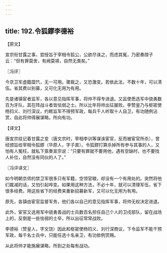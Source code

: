 ```yaml
---
---
---
```

title: 192.令狐鏐李德裕
---



【原文】

宣宗衔甘露之事，尝授旨于宰相令狐公，公欲尽诛之，而虑其冤，乃密奏牓子云：“但有罪莫舍，有阙莫填，自然无类矣。”

〖冯评〗

今京卫军虚籍糜饩，无一可用。骤裁之，又恐激变。若依此法，不数十年，可以清伍。省其费以别募，又可化无用为有用。

先是诸镇宦者监军，各以意见指挥军事，将帅不得专进退。又监使悉选军中骁勇数百为牙队，其在阵战斗者皆怯弱之士。所以比年将帅出征屡败。李赞皇乃与枢密使杨钧义、刘行深议，约敕监军不得预军政，每兵千人听取十人自卫，有功随例沾赏，自此将帅得展谋略，所向有功。

【译文】

唐宣宗挂记着甘露之变（唐文宗时，宰相李训等谋诛宦官，反而被宦官所杀），曾经颁旨给宰相令狐鏐（华原人，字子直）。令狐鏐打算杀掉所有参与其事的人，又怕有人冤枉，就私下禀奏宣宗说：“只要有罪就不要用他，遇有空缺时，也不要找人补位，自然没有同伙的人了。”

〖冯评译文〗

如今明朝京师的禁卫军很多只有军籍，空领官粮，却没有一个有用处的。突然将他们裁减的话，又怕引起哗变。如果用这种方法，不必十年，就可以清理军伍，省下很多经费。用这些省下的经费来重新招募新军，又可以化无用为有用。

原先，各镇由宦官监督军务，他们各以自己的意见指挥军事，将帅无权决定进退。

此外，宦官又选用军中骁勇善战的士兵数百名担任自己个人的卫戍部队，留在战场上的，反倒是一些怯弱的士卒，所以出征常常战败。

李德裕（赞皇人，字文饶）因此和枢密使杨钧义、刘行深商议，下令监军不能干预军政，每千名士兵中，只能任选十名亲卫，有功依例赏赐。

从此将帅才能施展谋略，所到之处每有战功。